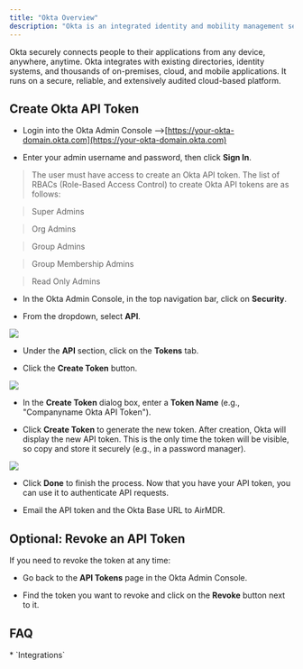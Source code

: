 ```yaml
---
title: "Okta Overview"
description: "Okta is an integrated identity and mobility management service."
---
```


Okta securely connects people to their applications from any device, anywhere, anytime. Okta integrates with existing directories, identity systems, and thousands of on-premises, cloud, and mobile applications. It runs on a secure, reliable, and extensively audited cloud-based platform.

## Create Okta API Token

* Login into the Okta Admin Console -->[https://your-okta-domain.okta.com](https://your-okta-domain.okta.com)

* Enter your admin username and password, then click **Sign In**.

> The user must have access to create an Okta API token. The list of RBACs (Role-Based Access Control) to create Okta API tokens are as follows:

> Super Admins

> Org Admins

> Group Admins

> Group Membership Admins

> Read Only Admins

* In the Okta Admin Console, in the top navigation bar, click on  **Security**.

* From the dropdown, select  **API**.

![](/Okta1.png)

* Under the  **API**  section, click on the  **Tokens** tab.

* Click the  **Create Token**  button.

![](/Okta2.png)

* In the **Create Token** dialog box, enter a **Token Name** (e.g., "Companyname Okta API Token").

* Click **Create Token** to generate the new token.
  After creation, Okta will display the new API token.
  This is the only time the token will be visible, so copy and store it securely (e.g., in a password manager).

![](/Okta3.png)

* Click **Done** to finish the process.
  Now that you have your API token, you can use it to authenticate API requests.

* Email the API token and the Okta Base URL to AirMDR.

## Optional: Revoke an API Token

If you need to revoke the token at any time:

* Go back to the **API Tokens** page in the Okta Admin Console.

* Find the token you want to revoke and click on the **Revoke** button next to it.

## FAQ

<Accordion title="What else than Integrations?">
  * `Integrations`
</Accordion>
